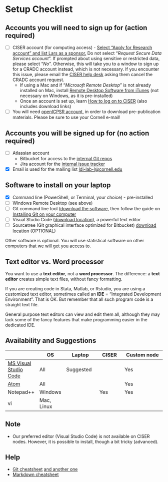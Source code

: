 # Setup Checklist {#checklist}

## Accounts you will need to sign up for (action required)

- [ ] CISER account (for computing access) - [Select "Apply for Research account" and list Lars as a sponsor.](https://ciser.cornell.edu/computing/request-an-account/) Do not select "*Request Secure Data Services account*". If prompted about using sensitive or restricted data, please select "*No*". Otherwise, this will take you to a window to sign up for a CRADC account instead, which is not necessary. If you encounter this issue, please email the [CISER help desk](https://ciser.cornell.edu/consulting/ciser-helpdesk/) asking them cancel the CRADC account request. 
   - If using a Mac and if "*Microsoft Remote Desktop*"  is not already installed on Mac, install [Remote Desktop Software from iTunes](https://itunes.apple.com/us/app/microsoft-remote-desktop-10/id1295203466) (not necessary on Windows, as it is pre-installed)
   - Once an account is set up, learn [How to log on to CISER](https://ciser.cornell.edu/computing/computing-help/how-to-login/) (also includes download links)
- [ ] You will need [openICPSR account](https://www.icpsr.umich.edu/cgi-bin/newacct), in order to download pre-publication materials. Please be sure to use your Cornell e-mail!

## Accounts you will be signed up for (no action required)

- [ ] Atlassian account
   - Bitbucket for access to the [internal Git repos](https://bitbucket.org/aeaverification/)
   - Jira account for the [internal issue tracker](https://aeadataeditors.atlassian.net/)
- [x] Email is used for the mailing list [ldi-lab-l@cornell.edu](mailto:ldi-lab-l@cornell.edu) 

## Software to install on your laptop

- [x] Command line (PowerShell, or Terminal, your choice) - pre-installed
- [ ] Windows Remote Desktop (see above)
- [ ] Git command line tool ([download the software](https://git-scm.com/downloads), then follow the guide on [Installing Git on your computer](https://github.com/labordynamicsinstitute/ldi-lab-standards/wiki/Setting-up-Git)
- [ ] Visual Studio Code ([download location](https://code.visualstudio.com/)), a powerful text editor
- [ ] Sourcetree (Git graphical interface optimized for Bitbucket) [download location](https://www.sourcetreeapp.com/) (OPTIONAL)

Other software is optional. You will use statistical software on other computers [that we will get you access to](#Access_to_computers).

## Text editor vs. Word processor

You want to use a **text editor**, not a **word processor**. The difference: a **text editor** creates simple text files, without fancy formatting.

If you are creating code in Stata, Matlab, or Rstudio, you are using a customized text editor, sometimes called an **IDE** = "Integrated Development Environment". That is OK. But remember that all such program code is a straight text file. 

General purpose text editors can view and edit them all, although they may lack some of the fancy features that make programming easier in the dedicated IDE.

## Availability and Suggestions

|  | OS | Laptop | CISER | Custom node |
|--|----|--------|-------|-------------|
|[MS Visual Studio Code](https://code.visualstudio.com/) | All| Suggested| | Yes |
| [Atom](https://atom.io)| All| | |Yes|
| Notepad++ | Windows |  | Yes | Yes |
| vi | Mac, Linux |  | | |

## Note 

- Our preferred editor (Visual Studio Code) is not available on CISER nodes. However, it is possible to install, though a bit tricky (advanced). 

## Help

- [Git cheatsheet](https://github.github.com/training-kit/downloads/github-git-cheat-sheet.pdf) [and another one](https://www.atlassian.com/git/tutorials/atlassian-git-cheatsheet)
- [Markdown cheatsheet](https://guides.github.com/pdfs/markdown-cheatsheet-online.pdf)

